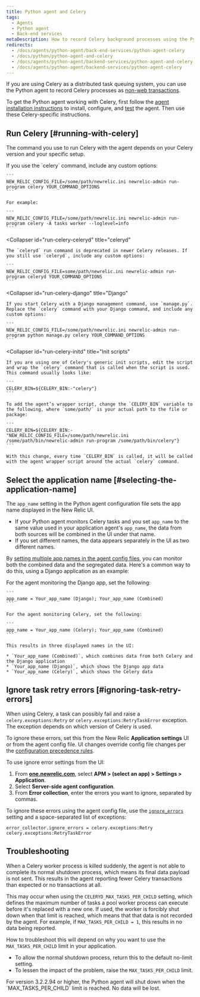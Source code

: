 ```yaml
---
title: Python agent and Celery
tags:
  - Agents
  - Python agent
  - Back-end services
metaDescription: How to record Celery background processes using the Python agent.
redirects:
  - /docs/agents/python-agent/back-end-services/python-agent-celery
  - /docs/python/python-agent-and-celery
  - /docs/agents/python-agent/backend-services/python-agent-and-celery
  - /docs/agents/python-agent/backend-services/python-agent-celery
---
```


If you are using Celery as a distributed task queuing system, you can use the Python agent to record Celery processes as [non-web transactions](/docs/apm/transactions/intro-transactions/monitor-background-processes-other-non-web-transactions).

To get the Python agent working with Celery, first follow the [agent installation instructions](/docs/agents/python-agent/installation-and-configuration/python-agent-installation) to install, configure, and [test](/docs/agents/python-agent/installation-and-configuration/testing-python-agent) the agent. Then use these Celery-specific instructions.

## Run Celery [#running-with-celery]

The command you use to run Celery with the agent depends on your Celery version and your specific setup.

<CollapserGroup>
  <Collapser
    id="run-celery-celery"
    title="celery"
  >
    If you use the `celery` command, include any custom options:

    ```
    NEW_RELIC_CONFIG_FILE=/some/path/newrelic.ini newrelic-admin run-program celery YOUR_COMMAND_OPTIONS
    ```

    For example:

    ```
    NEW_RELIC_CONFIG_FILE=/some/path/newrelic.ini newrelic-admin run-program celery -A tasks worker --loglevel=info
    ```
  </Collapser>

  <Collapser
    id="run-celery-celeryd"
    title="celeryd"
  >
    The `celeryd` run command is deprecated in newer Celery releases. If you still use `celeryd`, include any custom options:

    ```
    NEW_RELIC_CONFIG_FILE=some/path/newrelic.ini newrelic-admin run-program celeryd YOUR_COMMAND_OPTIONS
    ```
  </Collapser>

  <Collapser
    id="run-celery-django"
    title="Django"
  >
    If you start Celery with a Django management command, use `manage.py`. Replace the `celery` command with your Django command, and include any custom options:

    ```
    NEW_RELIC_CONFIG_FILE=/some/path/newrelic.ini newrelic-admin run-program python manage.py celery YOUR_COMMAND_OPTIONS
    ```
  </Collapser>

  <Collapser
    id="run-celery-initd"
    title="Init scripts"
  >
    If you are using one of Celery's generic init scripts, edit the script and wrap the `celery` command that is called when the script is used. This command usually looks like:

    ```
    CELERY_BIN=${CELERY_BIN:-"celery"}
    ```

    To add the agent’s wrapper script, change the `CELERY_BIN` variable to the following, where `some/path/` is your actual path to the file or package:

    ```
    CELERY_BIN=${CELERY_BIN:-"NEW_RELIC_CONFIG_FILE=/some/path/newrelic.ini /some/path/bin/newrelic-admin run-program /some/path/bin/celery"}
    ```

    With this change, every time `CELERY_BIN` is called, it will be called with the agent wrapper script around the actual `celery` command.
  </Collapser>
</CollapserGroup>

## Select the application name [#selecting-the-application-name]

The `app_name` setting in the Python agent configuration file sets the app name displayed in the New Relic UI.

* If your Python agent monitors Celery tasks and you set `app_name` to the same value used in your application agent's `app_name`, the data from both sources will be combined in the UI under that name.
* If you set different names, the data appears separately in the UI as two different names.

By [setting multiple app names in the agent config files](/docs/agents/manage-apm-agents/app-naming/use-multiple-names-app), you can monitor both the combined data and the segregated data. Here's a common way to do this, using a Django application as an example:

<CollapserGroup>
  <Collapser
    id="multiple-app-names"
    title="Using multiple application names"
  >
    For the agent monitoring the Django app, set the following:

    ```
    app_name = Your_app_name (Django); Your_app_name (Combined)
    ```

    For the agent monitoring Celery, set the following:

    ```
    app_name = Your_app_name (Celery); Your_app_name (Combined)
    ```

    This results in three displayed names in the UI:

    * `Your_app_name (Combined)`, which combines data from both Celery and the Django application
    * `Your_app_name (Django)`, which shows the Django app data
    * `Your_app_name (Celery)`, which shows the Celery data
  </Collapser>
</CollapserGroup>

## Ignore task retry errors [#ignoring-task-retry-errors]

When using Celery, a task can possibly fail and raise a `celery.exceptions:Retry` or `celery.exceptions:RetryTaskError` exception. The exception depends on which version of Celery is used.

To ignore these errors, set this from the New Relic **Application settings** UI or from the agent config file. UI changes override config file changes per the [configuration precedence rules](/docs/agents/python-agent/installation-configuration/python-agent-configuration#options).

To use ignore error settings from the UI:

1. From **[one.newrelic.com](https://one.newrelic.com/all-capabilities)**, select **APM > (select an app) > Settings > Application**.
2. Select **Server-side agent configuration**.
3. From **Error collection**, enter the errors you want to ignore, separated by commas.

To ignore these errors using the agent config file, use the [`ignore_errors`](/docs/agents/python-agent/installation-configuration/python-agent-configuration#error-ignore) setting and a space-separated list of exceptions:

```
error_collector.ignore_errors = celery.exceptions:Retry celery.exceptions:RetryTaskError
```

## Troubleshooting

When a Celery worker process is killed suddenly, the agent is not able to complete its normal shutdown process, which means its final data payload is not sent. This results in the agent reporting fewer Celery transactions than expected or no transactions at all.

This may occur when using the `CELERYD_MAX_TASKS_PER_CHILD` setting, which defines the maximum number of tasks a pool worker process can execute before it's replaced with a new one. If used, the worker is forcibly shut down when that limit is reached, which means that that data is not recorded by the agent. For example, if `MAX_TASKS_PER_CHILD = 1`, this results in no data being reported.

How to troubleshoot this will depend on why you want to use the `MAX_TASKS_PER_CHILD` limit in your application.

* To allow the normal shutdown process, return this to the default no-limit setting.
* To lessen the impact of the problem, raise the `MAX_TASKS_PER_CHILD` limit.

<Callout variant="important">
  For version 3.2.2.94 or higher, the Python agent will shut down when the `MAX_TASKS_PER_CHILD` limit is reached. No data will be lost.
</Callout>
